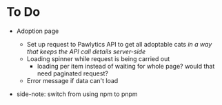 # To Do
- Adoption page
    - Set up request to Pawlytics API to get all adoptable cats *in a way that keeps the API call details server-side*
    - Loading spinner while request is being carried out
        - loading per item instead of waiting for whole page? would that need paginated request?
    - Error message if data can't load

- side-note: switch from using npm to pnpm